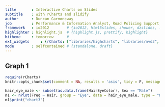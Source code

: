 ```yaml
---
title       : Interactive Charts on Slides 
subtitle    : with rCharts and slidify
author      : Duncan Garmonsway
job         : Performance & Information Analyst, Road Policing Support, NZ Police
framework   : io2012        # {io2012, html5slides, shower, dzslides, ...}
highlighter : highlight.js  # {highlight.js, prettify, highlight}
hitheme     : tomorrow      # 
ext_widgets     : {rCharts: ["libraries/highcharts", "libraries/nvd3", "libraries/morris"]}           # {mathjax, quiz, bootstrap}
mode        : selfcontained # {standalone, draft}
---
```


## Graph 1

```r
require(rCharts)
knitr::opts_chunk$set(comment = NA, results = 'asis', tidy = F, message = T)
```


```r
hair_eye_male <- subset(as.data.frame(HairEyeColor), Sex == "Male")
n1 <- nPlot(Freq ~ Hair, group = "Eye", data = hair_eye_male, type = "multiBarChart")
n1$print("chart3")
```